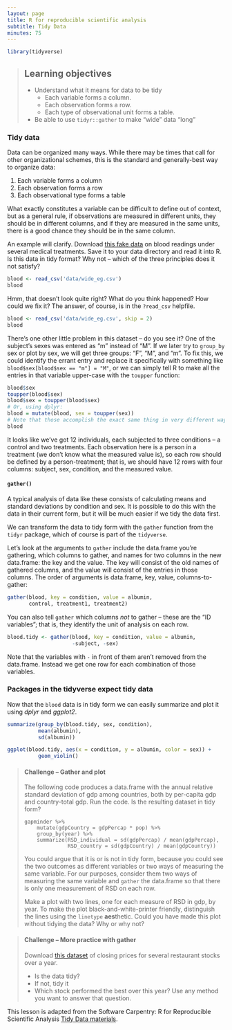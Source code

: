 ```yaml
---
layout: page
title: R for reproducible scientific analysis
subtitle: Tidy Data
minutes: 75
---
```


```r
library(tidyverse)
```
> ## Learning objectives
>
> - Understand what it means for data to be tidy
>     - Each variable forms a column.
>     - Each observation forms a row.
>     - Each type of observational unit forms a table.
> - Be able to use `tidyr::gather` to make "wide" data "long"
>

### Tidy data

Data can be organized many ways. While there may be times that call for other organizational schemes, this is the standard and generally-best way to organize data:

1. Each variable forms a column
1. Each observation forms a row
1. Each observational type forms a table

What exactly constitutes a variable can be difficult to define out of context, but as a general rule, if observations are measured in different units, they should be in different columns, and if they are measured in the same units, there is a good chance they should be in the same column.

An example will clarify. Download [this fake data](data/wide_eg.csv) on blood readings under several medical treatments. Save it to your data directory and read it into R. Is this data in tidy format? Why not -- which of the three principles does it not satisfy?

```r
blood <- read_csv('data/wide_eg.csv')
blood
```

Hmm, that doesn't look quite right? What do you think happened? How could we fix it? The answer, of course, is in the `?read_csv` helpfile.

```r
blood <- read_csv('data/wide_eg.csv', skip = 2)
blood
```

There's one other little problem in this dataset -- do you see it? One of the subject's sexes was entered as "m" instead of "M". If we later try to `group_by` sex or plot by sex, we will get three groups: "F", "M", and "m". To fix this, we could identify the errant entry and replace it specifically with something like `blood$sex[blood$sex == "m"] = "M"`, or we can simply tell R to make all the entries in that variable upper-case with the `toupper` function:

```r
blood$sex
toupper(blood$sex)
blood$sex = toupper(blood$sex)
# Or, using dplyr:
blood = mutate(blood, sex = toupper(sex))
# Note that those accomplish the exact same thing in very different ways. Studying the difference may be useful. 
blood
```

It looks like we've got 12 individuals, each subjected to three conditions -- a control and two treatments. Each observation here is a person in a treatment (we don't know what the measured value is), so each row should be defined by a person-treatment; that is, we should have 12 rows with four columns: subject, sex, condition, and the measured value. 

#### `gather()` 

A typical analysis of data like these consists of calculating means and standard deviations by condition and sex. It is possible to do this with the data in their current form, but it will be much easier if we tidy the data first.

We can transform the data to tidy form with the `gather` function from the `tidyr` package, which of course is part of the `tidyverse`.

Let's look at the arguments to `gather` include the data.frame you're gathering, which columns to gather, and names for two columns in the new data.frame: the key and the value. The key will consist of the old names of gathered columns, and the value will consist of the entries in those columns. The order of arguments is data.frame, key, value, columns-to-gather:

```r
gather(blood, key = condition, value = albumin,
       control, treatment1, treatment2)
```

You can also tell `gather` which columns *not* to gather -- these are the "ID variables"; that is, they identify the unit of analysis on each row.

```r
blood.tidy <- gather(blood, key = condition, value = albumin,
                     -subject, -sex)
```

Note that the variables with `-` in front of them aren't removed from the data.frame. Instead we get one row for each combination of those variables.

### Packages in the tidyverse expect tidy data

Now that the `blood` data is in tidy form we can easily summarize and plot it using *dplyr* and *ggplot2*.

```r
summarize(group_by(blood.tidy, sex, condition),
          mean(albumin),
          sd(albumin))
```

```r
ggplot(blood.tidy, aes(x = condition, y = albumin, color = sex)) +
          geom_violin()
```

> #### Challenge -- Gather and plot
>
> The following code produces a data.frame with the annual relative standard deviation of gdp among countries, both by per-capita gdp and country-total gdp. Run the code. Is the resulting dataset in tidy form? 
> 
> ```
> gapminder %>%
>     mutate(gdpCountry = gdpPercap * pop) %>%
>     group_by(year) %>%
>     summarize(RSD_individual = sd(gdpPercap) / mean(gdpPercap),
>               RSD_country = sd(gdpCountry) / mean(gdpCountry))
> ```
>
> You could argue that it is or is not in tidy form, because you could see the two outcomes as different variables or two ways of measuring the same variable. For our purposes, consider them two ways of measuring the same variable and `gather` the data.frame so that there is only one measurement of RSD on each row.
> 
> Make a plot with two lines, one for each measure of RSD in gdp, by year. To make the plot black-and-white-printer friendly, distinguish the lines using the `linetype` **aes**thetic. Could you have made this plot without tidying the data? Why or why not?
>


> #### Challenge -- More practice with gather
>
> Download [this dataset](data/stocks.tsv) of closing prices for several restaurant stocks over a year.
>
> - Is the data tidy?  
> - If not, tidy it
> - Which stock performed the best over this year? Use any method you want to answer that question.
>

This lesson is adapted from the Software Carpentry: R for Reproducible Scientific Analysis [Tidy Data materials](http://data-lessons.github.io/gapminder-R/06-tidy-data.html).